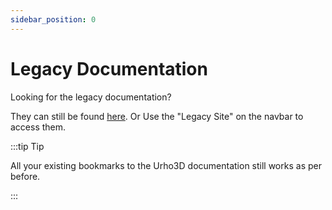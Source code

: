 ```yaml
---
sidebar_position: 0
---
```


# Legacy Documentation

Looking for the legacy documentation?

They can still be found [here](https://urho3d.io/documentation/HEAD/index.html). Or Use the "Legacy Site" on the navbar to access them.

:::tip Tip

All your existing bookmarks to the Urho3D documentation still works as per before.

:::
